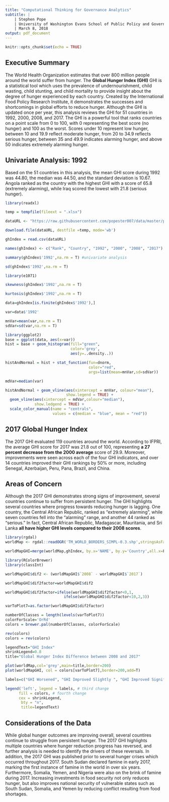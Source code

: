 ```yaml
---
title: "Computational Thinking for Governance Analytics"
subtitle: |
    | Stephen Pope
    | University of Washington Evans School of Public Policy and Governance
    | March 8, 2018
output: pdf_document
---
```


```r
knitr::opts_chunk$set(echo = TRUE)
```

## **Executive Summary**

The World Health Organization estimates that over 800 million people around the world suffer from hunger. The **Global Hunger Index (GHI)** GHI is a statistical tool which uses the prevalence of undernourishment, child wasting, child stunting, and child mortality to provide insight about the degree of hunger experienced by each country. Created by the International Food Policy Research Institute, it demonstrates the successes and shortcomings in global efforts to reduce hunger. Although the GHI is updated once per year, this analysis reviews the GHI for 51 countries in 1992, 2000, 2008, and 2017. The GHI is a powerful tool that ranks countries on a point scale from 0 to 100, with 0 representing the best score (no hunger) and 100 as the worst. Scores under 10 represent low hunger, between 10 and 19.9 reflect moderate hunger, from 20 to 34.9 reflects serious hunger, between 35 and 49.9 indicates alarming hunger, and above 50 indicates extremely alarming hunger. 

## Univariate Analysis: 1992

Based on the 51 countries in this analysis, the mean GHI score during 1992 was 44.80, the median was 44.50, and the standard deviation is 10.67. Angola ranked as the country with the highest GHI with a score of 65.8 (extremely alarming), while Iraq scored the lowest with 21.8 (serious hunger).


```r
library(readxl)
```

```r
temp = tempfile(fileext = ".xlsx")
```

```r
dataURL <- "https://raw.githubusercontent.com/popester007/data/master/project%20data%20GHI.csv"
```

```r
download.file(dataURL, destfile =temp, mode='wb')
```

```r
ghIndex = read.csv(dataURL)
```

```r
names(ghIndex) <- c("Rank", "Country", "1992", "2000", "2008", "2017")
```

```r
summary(ghIndex$'1992',na.rm = T) #univariate analysis
```


```r
sd(ghIndex$'1992',na.rm = T)
```

```r
library(e1071)
```

```r
skewness(ghIndex$'1992',na.rm = T)
```

```r
kurtosis(ghIndex$'1992',na.rm = T)
```

```r
data=ghIndex[is.finite(ghIndex$'1992'),]
```

```r
var=data$'1992'
```

```r
mnVar=mean(var,na.rm = T)
sdVar=sd(var,na.rm = T)
```

```r
library(ggplot2)
base = ggplot(data, aes(x=var))
hist = base + geom_histogram(fill="green",
                             color='grey',
                             aes(y=..density..))
```

```r
histAndNormal = hist + stat_function(fun=dnorm,
                                     color="red",
                                     args=list(mean=mnVar,sd=sdVar))
```

```r
mdVar=median(var)
```

```r
histAndNormal + geom_vline(aes(xintercept = mnVar, colour="mean"),
                           show.legend = TRUE) +
  geom_vline(aes(xintercept = mdVar,colour="median"),
             show.ledgend = TRUE) +
  scale_color_manual(name = "centrals",
                     values = c(median = "blue", mean = "red"))
```
\clearpage

## 2017 Global Hunger Index

The 2017 GHI evaluated 119 countries around the world. According to IFPRI, the average GHI score for 2017 was 21.8 out of 100, representing **a 27 percent decrease from the 2000 average** score of 29.9. Moreover, improvements were seen across each of the four GHI indicators, and over 14 countries improved their GHI rankings by 50% or more, including Senegal, Azerbaijan, Peru, Pana, Brazil, and China.  


## Areas of Concern 
Although the 2017 GHI demonstrates strong signs of improvement, several countries continue to suffer from persistent hunger. The GHI highlights several countries where progress towards reducing hunger is lagging. One country, the Central African Republic, ranked as "extremely alarming", while seven countries fell into the "alarming" range, and another 44 ranked as "serious." In fact, Central African Republic, Madagascar, Mauritania, and Sri Lanka **all have higher GHI levels compared to their 2008 scores**.


```r
library(rgdal)
worldMap <- rgdal::readOGR('TM_WORLD_BORDERS_SIMPL-0.3.shp',stringsAsFactors = F)
```

```r
worldMapGHI=merge(worldMap,ghIndex, by.x='NAME', by.y='Country',all.x=F)
```

```r
library(RColorBrewer)
library(classInt)
```

```r
worldMapGHI$dif2 <- (worldMapGHI$`2008` - worldMapGHI$`2017`)
```


```r
worldMapGHI$dif2factor=worldMapGHI$dif2

worldMapGHI$dif2factor=ifelse(worldMapGHI$dif2factor<0,1,
                          ifelse(worldMapGHI$dif2factor<10,2,3))
```


```r
varToPlot7=as.factor(worldMapGHI$dif2factor)
```

 
```r
numberOfClasses = length(levels(varToPlot7))
colorForScale='OrRd'
colors = brewer.pal(numberOfClasses, colorForScale)
```


```r
rev(colors)
colors = rev(colors)
```


```r
legendText="GHI Index"
shrinkLegend=0.8
title="Global Hunger Index Difference between 2008 and 2017"

plot(worldMap,col='grey',main=title,border=200)
plot(worldMapGHI, col = colors[varToPlot7],border=200,add=T)

labels=c("GHI Worsened", "GHI Improved Slightly ", "GHI Improved Significantly")

legend('left', legend = labels, # third change
      fill = colors, # fourth change
      cex = shrinkLegend, 
       bty = "n",
       title=legendText)
```

## Considerations of the Data
While global hunger outcomes are improving overall, several countires continue to struggle from persistent hunger. The 2017 GHI highlights multiple countries where hunger reduction progress has reversed, and further analysis is needed to identify the drivers of these reversals. In addition, the 2017 GHI was published prior to several hunger crises which occurred throughout 2017. South Sudan declared famine in early 2017, marking the first instance of famine in the world in over six years. Furthermore, Somalia, Yemen, and Nigeria were also on the brink of famine during 2017. Increasing investments in food security not only reduces hunger, but also improves national security of vulnerable states such as South Sudan, Somalia, and Yemen by reducing conflict resulting from food shortages.

\clearpage